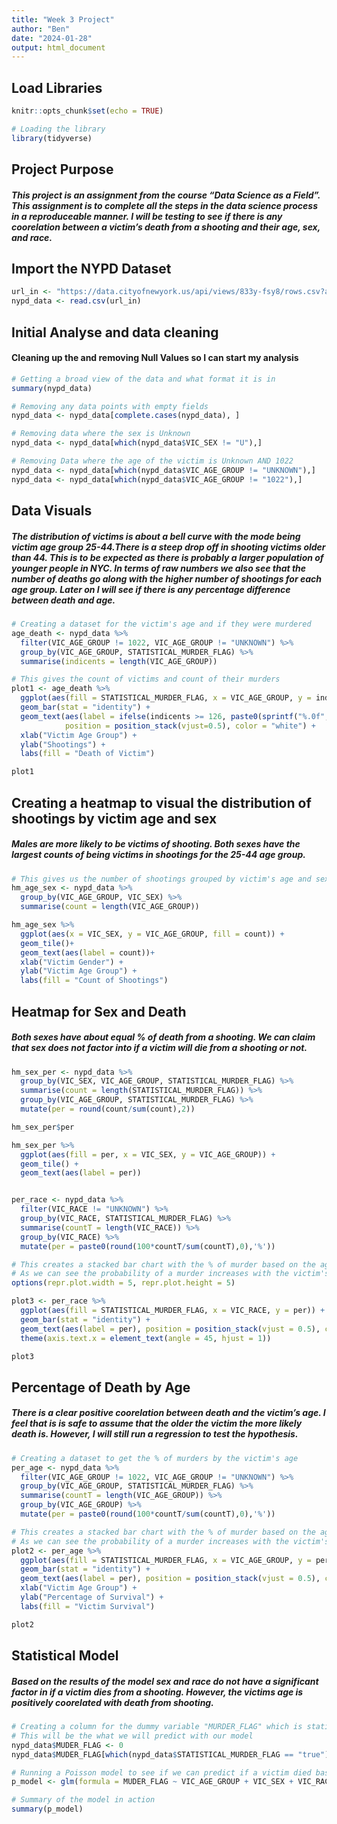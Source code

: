 ---
title: "Week 3 Project"
author: "Ben"
date: "2024-01-28"
output: html_document
---
## Load Libraries
```{r setup, include=FALSE}
knitr::opts_chunk$set(echo = TRUE)

# Loading the library
library(tidyverse)
```


## Project Purpose
##### This project is an assignment from the course "Data Science as a Field". This assignment is to complete all the steps in the data science process in a reproduceable manner. I will be testing to see if there is any coorelation between a victim's death from a shooting and their age, sex, and race.


## Import the NYPD Dataset
```{r Import the NYPD Dataset, echo = TRUE}
url_in <- "https://data.cityofnewyork.us/api/views/833y-fsy8/rows.csv?accessType=DOWNLOAD"
nypd_data <- read.csv(url_in)

```

## Initial Analyse and data cleaning
#### Cleaning up the and removing Null Values so I can start my analysis
```{r Initial Analyse and data cleaning, echo = TRUE}

# Getting a broad view of the data and what format it is in
summary(nypd_data)

# Removing any data points with empty fields
nypd_data <- nypd_data[complete.cases(nypd_data), ]

# Removing data where the sex is Unknown
nypd_data <- nypd_data[which(nypd_data$VIC_SEX != "U"),]

# Removing Data where the age of the victim is Unknown AND 1022
nypd_data <- nypd_data[which(nypd_data$VIC_AGE_GROUP != "UNKNOWN"),]
nypd_data <- nypd_data[which(nypd_data$VIC_AGE_GROUP != "1022"),]

```

## Data Visuals
##### The distribution of victims is about a bell curve with the mode being victim age group 25-44.There is a steep drop off in shooting victims older than 44. This is to be expected as there is probably a larger population of younger people in NYC. In terms of raw numbers we also see that the number of deaths go along with the higher number of shootings for each age group. Later on I will see if there is any percentage difference between death and age. 

```{r Creating the visuals, echo = TRUE}

# Creating a dataset for the victim's age and if they were murdered
age_death <- nypd_data %>% 
  filter(VIC_AGE_GROUP != 1022, VIC_AGE_GROUP != "UNKNOWN") %>% 
  group_by(VIC_AGE_GROUP, STATISTICAL_MURDER_FLAG) %>% 
  summarise(indicents = length(VIC_AGE_GROUP))

# This gives the count of victims and count of their murders
plot1 <- age_death %>% 
  ggplot(aes(fill = STATISTICAL_MURDER_FLAG, x = VIC_AGE_GROUP, y = indicents)) +
  geom_bar(stat = "identity") +
  geom_text(aes(label = ifelse(indicents >= 126, paste0(sprintf("%.0f", indicents)), "")), 
            position = position_stack(vjust=0.5), color = "white") +
  xlab("Victim Age Group") +
  ylab("Shootings") +
  labs(fill = "Death of Victim")

plot1


```

## Creating a heatmap to visual the distribution of shootings by victim age and sex
##### Males are more likely to be victims of shooting. Both sexes have the largest counts of being victims in shootings for the 25-44 age group.

```{r Heatmap for age and sex}

# This gives us the number of shootings grouped by victim's age and sex.
hm_age_sex <- nypd_data %>% 
  group_by(VIC_AGE_GROUP, VIC_SEX) %>% 
  summarise(count = length(VIC_AGE_GROUP))

hm_age_sex %>% 
  ggplot(aes(x = VIC_SEX, y = VIC_AGE_GROUP, fill = count)) +
  geom_tile()+
  geom_text(aes(label = count))+
  xlab("Victim Gender") +
  ylab("Victim Age Group") +
  labs(fill = "Count of Shootings")


```
## Heatmap for Sex and Death
##### Both sexes have about equal % of death from a shooting. We can claim that sex does not factor into if a victim will die from a shooting or not.

```{r Heatmap for % of death from shooting by age group and sex}

hm_sex_per <- nypd_data %>% 
  group_by(VIC_SEX, VIC_AGE_GROUP, STATISTICAL_MURDER_FLAG) %>% 
  summarise(count = length(STATISTICAL_MURDER_FLAG)) %>% 
  group_by(VIC_AGE_GROUP, STATISTICAL_MURDER_FLAG) %>% 
  mutate(per = round(count/sum(count),2))

hm_sex_per$per

hm_sex_per %>% 
  ggplot(aes(fill = per, x = VIC_SEX, y = VIC_AGE_GROUP)) +
  geom_tile() +
  geom_text(aes(label = per))



```

```{r Viewing the percentage of death based on race}

per_race <- nypd_data %>% 
  filter(VIC_RACE != "UNKNOWN") %>% 
  group_by(VIC_RACE, STATISTICAL_MURDER_FLAG) %>% 
  summarise(countT = length(VIC_RACE)) %>% 
  group_by(VIC_RACE) %>% 
  mutate(per = paste0(round(100*countT/sum(countT),0),'%'))

# This creates a stacked bar chart with the % of murder based on the age of the victim
# As we can see the probability of a murder increases with the victim's age.
options(repr.plot.width = 5, repr.plot.height = 5)

plot3 <- per_race %>% 
  ggplot(aes(fill = STATISTICAL_MURDER_FLAG, x = VIC_RACE, y = per)) +
  geom_bar(stat = "identity") +
  geom_text(aes(label = per), position = position_stack(vjust = 0.5), color = "white") +
  theme(axis.text.x = element_text(angle = 45, hjust = 1))

plot3

```

## Percentage of Death by Age
##### There is a clear positive coorelation between death and the victim's age. I feel that is is safe to assume that the older the victim the more likely death is. However, I will still run a regression to test the hypothesis. 
``` {r Data Visual 2}
# Creating a dataset to get the % of murders by the victim's age
per_age <- nypd_data %>% 
  filter(VIC_AGE_GROUP != 1022, VIC_AGE_GROUP != "UNKNOWN") %>% 
  group_by(VIC_AGE_GROUP, STATISTICAL_MURDER_FLAG) %>% 
  summarise(countT = length(VIC_AGE_GROUP)) %>% 
  group_by(VIC_AGE_GROUP) %>% 
  mutate(per = paste0(round(100*countT/sum(countT),0),'%'))

# This creates a stacked bar chart with the % of murder based on the age of the victim
# As we can see the probability of a murder increases with the victim's age.
plot2 <- per_age %>% 
  ggplot(aes(fill = STATISTICAL_MURDER_FLAG, x = VIC_AGE_GROUP, y = per)) +
  geom_bar(stat = "identity") +
  geom_text(aes(label = per), position = position_stack(vjust = 0.5), color = "white") +
  xlab("Victim Age Group") +
  ylab("Percentage of Survival") +
  labs(fill = "Victim Survival")

plot2

```


## Statistical Model
##### Based on the results of the model sex and race do not have a significant factor in if a victim dies from a shooting. However, the victims age is positively coorelated with death from shooting.
```{r Running a model}
# Creating a column for the dummy variable "MURDER_FLAG" which is stating if the shooting resulted in a murder
# This will be the what we will predict with our model
nypd_data$MUDER_FLAG <- 0
nypd_data$MUDER_FLAG[which(nypd_data$STATISTICAL_MURDER_FLAG == "true")] <- 1

# Running a Poisson model to see if we can predict if a victim died based on their age group, sex, and race
p_model <- glm(formula = MUDER_FLAG ~ VIC_AGE_GROUP + VIC_SEX + VIC_RACE, family = "poisson", data = nypd_data)

# Summary of the model in action
summary(p_model)

```




